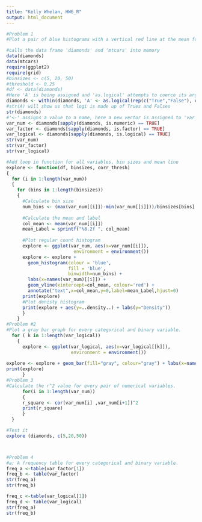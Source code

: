 ```yaml
---
title: "Kelly Whelan, HW6_R"
output: html_document
---
```


```r
#Problem 1
#Plot a pair of blue histograms with a vertical red line at the mean for every numerical variable at each bin size specified in the bin sizes input parameter.

#calls the data frame 'diamonds' and 'mtcars' into memory 
data(diamonds)
data(mtcars)
require(ggplot2)
require(grid)
#binsizes <- c(5, 20, 50)
#threshold <- 0.25
#df <- data(diamonds)
#Here 'A' is being assigned and 'as.logical' attempts to coerce its argument to be of logical type. 'rep' replicates the values in x. 'c' forms a vector.
diamonds <- within(diamonds, 'A' <- as.logical(rep(c("True","False"), c(23599, 30341)))) 
#str(A) will show us that logi is made up of Trues and Falses
str(diamonds)
#'<-' assigns a value to a name, here a new vector is assigned to 'var_num', 'var_factor' and 'var_logical' that uses the built in 'sapply' which by default returns a vector, which takes all the parts of the data frame diamonds in this case and pulls out the numeric, factor and logical columns
var_num <- diamonds[sapply(diamonds, is.numeric) == TRUE]
var_factor <- diamonds[sapply(diamonds, is.factor) == TRUE]  
var_logical <- diamonds[sapply(diamonds, is.logical) == TRUE]
str(var_num)
str(var_factor)
str(var_logical)

#Add loop in function for all variables, bin sizes and mean line
explore <- function(df, binsizes, corr_thresh) 
{
  for (i in 1:length(var_num))
  {
    for (bins in 1:length(binsizes))
    {
      #Calculate bin size
      num_bins <- (max(var_num[[i]])-min(var_num[[i]]))/binsizes[bins]
      
      #Calculate the mean and label
      col_mean <- mean(var_num[[i]])
      mean_Label = sprintf("%8.2f ", col_mean)
      
      #Plot regular count histogram
      explore <- ggplot(var_num, aes(x=var_num[[i]]),
                         environment = environment())
      explore <- explore +
        geom_histogram(colour = 'blue',
                       fill = 'blue',
                       binwidth=num_bins) +
        labs(x=names(var_num)[[i]]) +
        geom_vline(xintercept=col_mean, colour='red') +
        annotate("text",x=col_mean,y=0,label=mean_Label,hjust=0)
      print(explore)
      #Plot denisty histogram
      print(explore + aes(y=..density..) + labs(y="Density"))
      }
    }
#Problem #2
#Plot a gray bar graph for every categorical and binary variable.  
  for ( k in 1:length(var_logical))
    {
      explore <- ggplot(var_logical, aes(x=var_logical[[k]]), 
                        environment = environment()) 
  
explore <- explore + geom_bar(fill="gray", colour="gray") + labs(x=names(var_logical)[k])
print(explore) 
      }
#Problem 3
#Calculate the r^2 value for every pair of numerical variables.
      for(i in 1:length(var_num))
      {
      r_square <- cor(var_num[i] ,var_num[i+1])^2
      print(r_square)
      }
  }

#Test it
explore (diamonds, c(5,20,50))



#Problem 4
#a: A frequency table for every categorical and binary variable.
freq_a <-table(var_factor[1])
freq_b <- table(var_factor)
str(freq_a)
str(freq_b)

freq_c <-table(var_logical[1])
freq_d <- table(var_logical)
str(freq_a)
str(freq_b)

```


